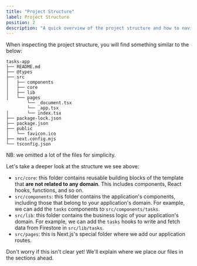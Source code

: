```yaml
---
title: "Project Structure"
label: Project Structure
position: 2
description: "A quick overview of the project structure and how to navigate it."
---
```


When inspecting the project structure, you will find something similar to the below:

```
tasks-app
├── README.md
├── @types
├── src
│   ├── components
│   ├── core
│   ├── lib
│   └── pages
        └── _document.tsx
        └── _app.tsx
│       └── index.tsx
├── package-lock.json
├── package.json
├── public
│   └── favicon.ico
├── next.config.mjs
└── tsconfig.json
```

NB: we omitted a lot of the files for simplicity.

Let's take a deeper look at the structure we see above:

- `src/core`: this folder contains reusable building blocks of the template that **are not related to any domain**. This includes components, React hooks, functions, and so on.
- `src/components`: this folder contains the application's components, including those that belong to your application's domain. For example, we can add the `tasks` components to `src/components/tasks`.
- `src/lib`: this folder contains the business logic of your application's domain. For example, we can add the `tasks` hooks to write and fetch data from Firestore in `src/lib/tasks`.
- `src/pages`: this is Next.js's special folder where we add our application routes.

Don't worry if this isn't clear yet! We'll explain where we place our files in the sections ahead.